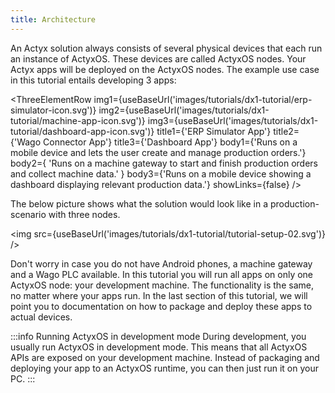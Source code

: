 ```yaml
---
title: Architecture
---
```


An Actyx solution always consists of several physical devices that each run an instance of ActyxOS. These devices are called ActyxOS nodes. Your Actyx apps will be deployed on the ActyxOS nodes. The example use case in this tutorial entails developing 3 apps:



<ThreeElementRow
  img1={useBaseUrl('images/tutorials/dx1-tutorial/erp-simulator-icon.svg')}
  img2={useBaseUrl('images/tutorials/dx1-tutorial/machine-app-icon.svg')}
  img3={useBaseUrl('images/tutorials/dx1-tutorial/dashboard-app-icon.svg')}
  title1={'ERP Simulator App'}
  title2={'Wago Connector App'}
  title3={'Dashboard App'}
  body1={'Runs on a mobile device and lets the user create and manage production orders.'}
  body2={
    'Runs on a machine gateway to start and finish production orders and collect machine data.'
  }
  body3={'Runs on a mobile device showing a dashboard displaying relevant production data.'}
  showLinks={false}
/>

The below picture shows what the solution would look like in a production-scenario with three nodes.

<img src={useBaseUrl('images/tutorials/dx1-tutorial/tutorial-setup-02.svg')} />

Don't worry in case you do not have Android phones, a machine gateway and a Wago PLC available. In this tutorial you will run all apps on only one ActyxOS node: your development machine. The functionality is the same, no matter where your apps run. In the last section of this tutorial, we will point you to documentation on how to package and deploy these apps to actual devices.

:::info Running ActyxOS in development mode
During development, you usually run ActyxOS in development mode. This means that all ActyxOS APIs are exposed on your development machine. Instead of packaging and deploying your app to an ActyxOS runtime, you can then just run it on your PC.
:::
